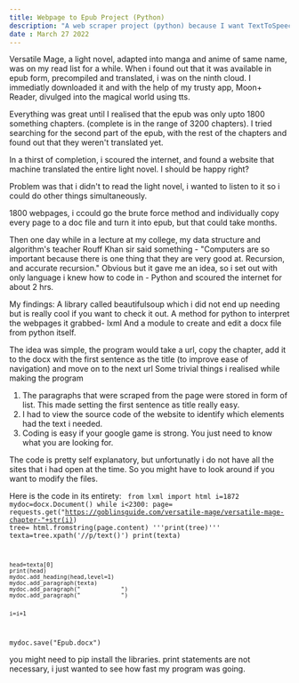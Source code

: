 ```yaml
---
title: Webpage to Epub Project (Python)
description: "A web scraper project (python) because I want TextToSpeech for AI translated light novels."
date : March 27 2022
---
```

Versatile Mage, a light novel, adapted into manga and anime of same name, was on my read list for a while. When i  found out that it was available in epub form, precompiled and translated, i was on the ninth cloud. I immediatly downloaded it and with the help of my trusty app, Moon+ Reader, divulged into the magical world using tts.

Everything was great until I realised that the epub was only upto 1800 something chapters. (complete is in the range of 3200 chapters). I tried searching for the second part of the epub, with the rest of the chapters and found out that they weren't translated yet.

In a thirst of completion, i scoured the internet, and found a website that machine translated the entire light novel. I should be happy right?

Problem was that i didn't to  read the light novel, i wanted to listen to it so i could do other things simultaneously. 

1800 webpages, i ccould go the brute force method and individually copy every page to a doc file and turn it into epub, but that could take months. 

Then one day while in a lecture at my college, my data structure and algorithm's teacher Rouff Khan sir said something - "Computers are so important because there is one thing that they are very good at. Recursion, and accurate recursion." Obvious but it gave me an idea, so i set out with only language i knew how to code in - Python and scoured the internet for about 2 hrs.

My findings: 
A library called beautifulsoup which i did not end up needing but is really cool if you want to check it out.
A method for python to interpret the webpages it grabbed- lxml
And a module to create and edit a docx file from python itself. 

The idea was simple, the program would take a url, copy the chapter, add it to the docx with the first sentence as the title (to improve ease of navigation) and move on to the next url
Some trivial things i realised while making the program
1. The paragraphs that were scraped from the page were stored in form of list. This made setting the first sentence as title really easy.
2. I had to view the source code of the website to identify which elements had the text i needed.
3. Coding is easy if your google game is strong. You just need to know what you are looking for.

The code is pretty self explanatory, but unfortunatly i do not have all the sites that i had open at the time. So you might have to look around if you want to modify the files.

Here is the code in its entirety:
<code>
from lxml import html
i=1872
mydoc=docx.Document()
while i<2300:
    page= requests.get("https://goblinsguide.com/versatile-mage/versatile-mage-chapter-"+str(i))
    tree= html.fromstring(page.content)
    '''print(tree)'''
    texta=tree.xpath('//p/text()')
    print(texta)

    
    head=texta[0]
    print(head)
    mydoc.add_heading(head,level=1)
    mydoc.add_paragraph(texta)
    mydoc.add_paragraph("            ")
    mydoc.add_paragraph("            ")


    i=i+1
mydoc.save("Epub.docx")
</code>

you might need to pip install the libraries.
print statements are not necessary, i just wanted to see how fast my program was going.
